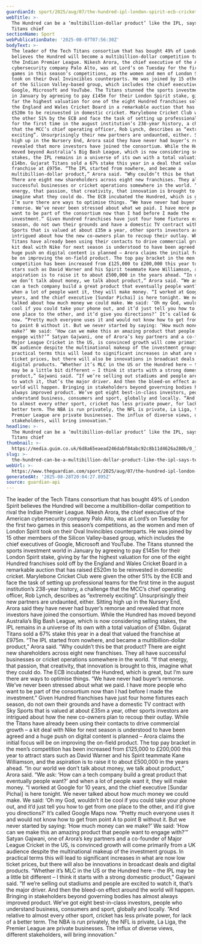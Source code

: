 ```yaml
---
guardianId: sport/2025/aug/07/the-hundred-ipl-london-spirit-ecb-cricket
webTitle: >-
  The Hundred can be a ‘multibillion-dollar product’ like the IPL, says Tech
  Titans chief
sectionName: Sport
webPublicationDate: '2025-08-07T07:56:30Z'
bodyText: >-
  The leader of the Tech Titans consortium that has bought 49% of London Spirit
  believes the Hundred will become a multibillion-dollar competition to rival
  the Indian Premier League. Nikesh Arora, the chief executive of the American
  cybersecurity company Palo Alto, was at Lord’s on Tuesday for the first two
  games in this season’s competitions, as the women and men of London Spirit
  took on their Oval Invincibles counterparts. He was joined by 15 other members
  of the Silicon Valley-based group, which includes the chief executives of
  Google, Microsoft and YouTube. The Titans stunned the sports investment world
  in January by agreeing to pay £145m for their London Spirit stake, giving by
  far the highest valuation for one of the eight Hundred franchises sold off by
  the England and Wales Cricket Board in a remarkable auction that has raised
  £520m to be reinvested in domestic cricket. Marylebone Cricket Club were given
  the other 51% by the ECB and face the task of setting up professional teams
  for the first time in the august institution’s 238-year history, a challenge
  that the MCC’s chief operating officer, Rob Lynch, describes as “extremely
  exciting”. Unsurprisingly their new partners are undaunted, either. Sitting
  high up in the Nursery End, Arora said they have never had buyer’s remorse and
  revealed that more investors have joined the consortium. While the Hundred has
  moved beyond Australia’s Big Bash League, which is now considering selling
  stakes, the IPL remains in a universe of its own with a total valuation of
  £14bn. Gujarat Titans sold a 67% stake this year in a deal that valued the
  franchise at £975m. “The IPL started from nowhere, and became a
  multibillion-dollar product,” Arora said. “Why couldn’t this be that product?
  There are eight new shareholders across eight new franchises. They all have
  successful businesses or cricket operations somewhere in the world. “If that
  energy, that passion, that creativity, that innovation is brought to this,
  imagine what they could do. The ECB incubated the Hundred, which is great, but
  I’m sure there are ways to optimise things. “We have never had buyer’s
  remorse. We’ve never been stressed about what we paid. I have more people who
  want to be part of the consortium now than I had before I made the
  investment.” Given Hundred franchises have just four home fixtures each
  season, do not own their grounds and have a domestic TV contract with Sky
  Sports that is valued at about £35m a year, other sports investors are
  intrigued about how the new co-owners plan to recoup their outlay. While the
  Titans have already been using their contacts to drive commercial growth – a
  kit deal with Nike for next season is understood to have been agreed and a
  huge push on digital content is planned – Arora claims the initial focus will
  be on improving the on-field product. The top pay bracket in the men’s
  competition has been increased from £125,000 to £200,000 this year to attract
  stars such as David Warner and his Spirit teammate Kane Williamson, and the
  aspiration is to raise it to about £500,000 in the years ahead. “In our world
  we don’t talk about money, we talk about product,” Arora said. “We ask: ‘How
  can a tech company build a great product that eventually people want?’ and
  when a lot of people want it, they will make money. “I worked at Google for 10
  years, and the chief executive [Sundar Pichai] is here tonight. We never
  talked about how much money we could make. We said: ‘Oh my God, wouldn’t it be
  cool if you could take your phone out, and it’d just tell you how to get from
  one place to the other, and it’d give you directions?’ It’s called Google Maps
  now. “Pretty much everyone uses it and would not know how to get from point A
  to point B without it. But we never started by saying: ‘How much money can we
  make?’ We said: ‘How can we make this an amazing product that people want to
  engage with?’” Satyan Gajwani, one of Arora’s key partners and a co-founder of
  Major League Cricket in the US, is convinced growth will come primarily from a
  UK audience despite the multinational makeup of the investment groups. In
  practical terms this will lead to significant increases in what are now low
  ticket prices, but there will also be innovations in broadcast deals and
  digital products. “Whether it’s MLC in the US or the Hundred here – the IPL
  may be a little bit different – I think it starts with a strong domestic
  product,” Gajwani said. “If we’re selling out stadiums and people are excited
  to watch it, that’s the major driver. And then the bleed-on effect around the
  world will happen. Bringing in stakeholders beyond governing bodies has almost
  always improved product. We’ve got eight best-in-class investors, people who
  understand business, consumers and sport, globally and locally. “And relative
  to almost every other sport, cricket has less private power, for lack of a
  better term. The NBA is run privately, the NFL is private, La Liga, the
  Premier League are private businesses. The influx of diverse views, different
  stakeholders, will bring innovation.”
headline: >-
  The Hundred can be a ‘multibillion-dollar product’ like the IPL, says Tech
  Titans chief
thumbnail: >-
  https://media.guim.co.uk/6d8a65eaead246dabf84abc92c8b11d4626a280b/0_76_3382_2706/500.jpg
slug: >-
  the-hundred-can-be-a-multibillion-dollar-product-like-the-ipl-says-tech-titans-chief
webUrl: >-
  https://www.theguardian.com/sport/2025/aug/07/the-hundred-ipl-london-spirit-ecb-cricket
generatedAt: '2025-08-28T20:04:27.895Z'
source: guardian-api
---
```

The leader of the Tech Titans consortium that has bought 49% of London Spirit believes the Hundred will become a multibillion-dollar competition to rival the Indian Premier League. Nikesh Arora, the chief executive of the American cybersecurity company Palo Alto, was at Lord’s on Tuesday for the first two games in this season’s competitions, as the women and men of London Spirit took on their Oval Invincibles counterparts. He was joined by 15 other members of the Silicon Valley-based group, which includes the chief executives of Google, Microsoft and YouTube. The Titans stunned the sports investment world in January by agreeing to pay £145m for their London Spirit stake, giving by far the highest valuation for one of the eight Hundred franchises sold off by the England and Wales Cricket Board in a remarkable auction that has raised £520m to be reinvested in domestic cricket. Marylebone Cricket Club were given the other 51% by the ECB and face the task of setting up professional teams for the first time in the august institution’s 238-year history, a challenge that the MCC’s chief operating officer, Rob Lynch, describes as “extremely exciting”. Unsurprisingly their new partners are undaunted, either. Sitting high up in the Nursery End, Arora said they have never had buyer’s remorse and revealed that more investors have joined the consortium. While the Hundred has moved beyond Australia’s Big Bash League, which is now considering selling stakes, the IPL remains in a universe of its own with a total valuation of £14bn. Gujarat Titans sold a 67% stake this year in a deal that valued the franchise at £975m. “The IPL started from nowhere, and became a multibillion-dollar product,” Arora said. “Why couldn’t this be that product? There are eight new shareholders across eight new franchises. They all have successful businesses or cricket operations somewhere in the world. “If that energy, that passion, that creativity, that innovation is brought to this, imagine what they could do. The ECB incubated the Hundred, which is great, but I’m sure there are ways to optimise things. “We have never had buyer’s remorse. We’ve never been stressed about what we paid. I have more people who want to be part of the consortium now than I had before I made the investment.” Given Hundred franchises have just four home fixtures each season, do not own their grounds and have a domestic TV contract with Sky Sports that is valued at about £35m a year, other sports investors are intrigued about how the new co-owners plan to recoup their outlay. While the Titans have already been using their contacts to drive commercial growth – a kit deal with Nike for next season is understood to have been agreed and a huge push on digital content is planned – Arora claims the initial focus will be on improving the on-field product. The top pay bracket in the men’s competition has been increased from £125,000 to £200,000 this year to attract stars such as David Warner and his Spirit teammate Kane Williamson, and the aspiration is to raise it to about £500,000 in the years ahead. “In our world we don’t talk about money, we talk about product,” Arora said. “We ask: ‘How can a tech company build a great product that eventually people want?’ and when a lot of people want it, they will make money. “I worked at Google for 10 years, and the chief executive [Sundar Pichai] is here tonight. We never talked about how much money we could make. We said: ‘Oh my God, wouldn’t it be cool if you could take your phone out, and it’d just tell you how to get from one place to the other, and it’d give you directions?’ It’s called Google Maps now. “Pretty much everyone uses it and would not know how to get from point A to point B without it. But we never started by saying: ‘How much money can we make?’ We said: ‘How can we make this an amazing product that people want to engage with?’” Satyan Gajwani, one of Arora’s key partners and a co-founder of Major League Cricket in the US, is convinced growth will come primarily from a UK audience despite the multinational makeup of the investment groups. In practical terms this will lead to significant increases in what are now low ticket prices, but there will also be innovations in broadcast deals and digital products. “Whether it’s MLC in the US or the Hundred here – the IPL may be a little bit different – I think it starts with a strong domestic product,” Gajwani said. “If we’re selling out stadiums and people are excited to watch it, that’s the major driver. And then the bleed-on effect around the world will happen. Bringing in stakeholders beyond governing bodies has almost always improved product. We’ve got eight best-in-class investors, people who understand business, consumers and sport, globally and locally. “And relative to almost every other sport, cricket has less private power, for lack of a better term. The NBA is run privately, the NFL is private, La Liga, the Premier League are private businesses. The influx of diverse views, different stakeholders, will bring innovation.”
